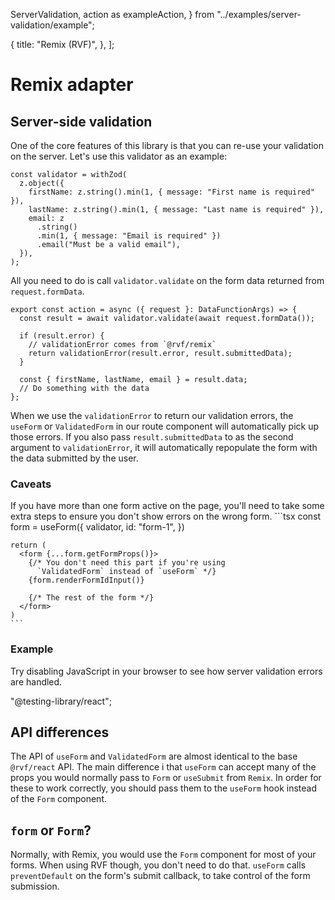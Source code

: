   ServerValidation,
  action as exampleAction,
} from "../examples/server-validation/example";

  {
    title: "Remix (RVF)",
  },
];

# Remix adapter

## Server-side validation

One of the core features of this library is that you can re-use your validation on the server.
Let's use this validator as an example:

```tsx
const validator = withZod(
  z.object({
    firstName: z.string().min(1, { message: "First name is required" }),
    lastName: z.string().min(1, { message: "Last name is required" }),
    email: z
      .string()
      .min(1, { message: "Email is required" })
      .email("Must be a valid email"),
  }),
);
```

All you need to do is call `validator.validate` on the form data returned from `request.formData`.

```tsx
export const action = async ({ request }: DataFunctionArgs) => {
  const result = await validator.validate(await request.formData());

  if (result.error) {
    // validationError comes from `@rvf/remix`
    return validationError(result.error, result.submittedData);
  }

  const { firstName, lastName, email } = result.data;
  // Do something with the data
};
```

When we use the `validationError` to return our validation errors,
the `useForm` or `ValidatedForm` in our route component will automatically pick up those errors.
If you also pass `result.submittedData` to as the second argument to `validationError`,
it will automatically repopulate the form with the data submitted by the user.

### Caveats

<Row>
  <Col>
    If you have more than one form active on the page, you'll need to take some extra steps to ensure
    you don't show errors on the wrong form.
  </Col>
  <Col>
    ```tsx
    const form = useForm({
      validator,
      id: "form-1",
    })
    
    return (
      <form {...form.getFormProps()}>
        {/* You don't need this part if you're using
          `ValidatedForm` instead of `useForm` */}
        {form.renderFormIdInput()}

        {/* The rest of the form */}
      </form>
    )
    ```

  </Col>
</Row>

### Example

Try disabling JavaScript in your browser to see how server validation errors are handled.

<ServerValidation />
"@testing-library/react";

## API differences

The API of `useForm` and `ValidatedForm` are almost identical to the base `@rvf/react` API.
The main difference i that `useForm` can accept many of the props you would normally pass
to `Form` or `useSubmit` from `Remix`. In order for these to work correctly,
you should pass them to the `useForm` hook instead of the `Form` component.

## `form` or `Form`?

Normally, with Remix, you would use the `Form` component for most of your forms.
When using RVF though, you don't need to do that.
`useForm` calls `preventDefault` on the form's submit callback, to take control
of the form submission.
